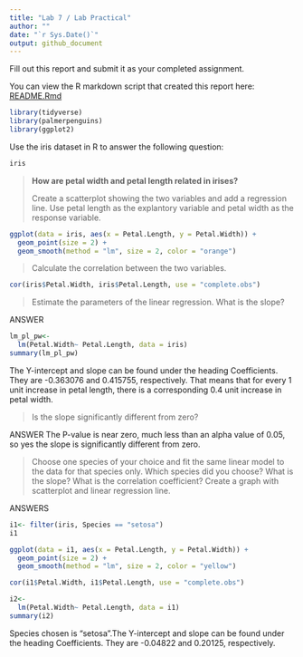 ```yaml
---
title: "Lab 7 / Lab Practical"
author: ""
date: "`r Sys.Date()`"
output: github_document
---
```


Fill out this report and submit it as your completed assignment.

You can view the R markdown script that created this report here: [README.Rmd](README.Rmd)
```r
library(tidyverse)
library(palmerpenguins)
library(ggplot2)
```


Use the iris dataset in R to answer the following question:

```r
iris
```


> **How are petal width and petal length related in irises?**
>
> Create a scatterplot showing the two variables and add a regression line. Use petal length as the explantory variable and petal width as the response variable.

```r
ggplot(data = iris, aes(x = Petal.Length, y = Petal.Width)) +
  geom_point(size = 2) +
  geom_smooth(method = "lm", size = 2, color = "orange")
```

> Calculate the correlation between the two variables.

```r
cor(iris$Petal.Width, iris$Petal.Length, use = "complete.obs")
```

> Estimate the parameters of the linear regression. What is the slope?

ANSWER

```r
lm_pl_pw<-
  lm(Petal.Width~ Petal.Length, data = iris)
summary(lm_pl_pw)
```
The Y-intercept and slope can be found under the heading Coefficients. They are -0.363076 and 0.415755, respectively. That means that for every 1 unit increase in petal length, there is a corresponding 0.4 unit increase in petal width.

> Is the slope significantly different from zero?

ANSWER
The P-value is near zero, much less than an alpha value of 0.05, so yes the slope is significantly different from zero.

> Choose one species of your choice and fit the same linear model to the data for that species only. Which species did you choose? What is the slope? What is the correlation coefficient? Create a graph with scatterplot and linear regression line.

ANSWERS

```r
i1<- filter(iris, Species == "setosa")
i1

ggplot(data = i1, aes(x = Petal.Length, y = Petal.Width)) +
  geom_point(size = 2) +
  geom_smooth(method = "lm", size = 2, color = "yellow")

cor(i1$Petal.Width, i1$Petal.Length, use = "complete.obs")

i2<-
  lm(Petal.Width~ Petal.Length, data = i1)
summary(i2)
```
Species chosen is "setosa".The Y-intercept and slope can be found under the heading Coefficients. They are -0.04822  and 0.20125, respectively.
